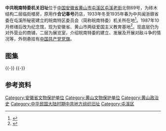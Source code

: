 {{文物保护单位
| 级别 = 省级
| 省名 = 安徽省
| 图片 = 
| 名称 = 中共皖南特委机关旧址
| 编号 = 6-146
| 分类 = 近现代重要史迹及代表性建筑
| 时代 = 1933年
| 所在 = [[黄山市|黄山市]][[屯溪区|屯溪区]]
| 登录 = 2012年6月
}}
'''中共皖南特委机关旧址'''位于[[中国|中国]][[安徽省|安徽省]][[黄山市|黄山市]][[屯溪区|屯溪区]][[屯溪老街|屯溪老街]]北侧69号，为砖木结构二层临街楼房，原用作'''合记春号'''药店，1933年冬至1935年春为中共闽浙赣省委在屯溪所秘密建立的皖南特区委员会（简称皖南特委）机关所在地<ref>{{cite web|url=http://web.ahtxq.gov.cn/txds/?thread-323-1.html|title=《中共皖南特委旧址》|accessdate=2013-05-19|work=|publisher=屯溪党史网|deadurl=yes|archiveurl=https://web.archive.org/web/20140114180924/http://web.ahtxq.gov.cn/txds/?thread-323-1.html|archivedate=2014-01-14}}</ref>。1987年10月修缮后改为纪念馆，现为安徽省、黄山市两级爱国主义教育基地<ref>{{cite web|url=http://www.china.com.cn/travel/txt/2010-11/26/content_21429752_5.htm|title=《黄山屯溪老街引人入境 生动恰似“清明上河图”》|accessdate=2013-05-19|work=|publisher=中国网|archive-date=2016-03-05|archive-url=https://web.archive.org/web/20160305043257/http://www.china.com.cn/travel/txt/2010-11/26/content_21429752_5.htm|dead-url=no}}</ref>。现底层仍为对外营业的商铺，二层为展览室，介绍皖南特委的建立、发展及开展对敌斗争的情况等，外侧悬挂有[[中国共产党党旗|中国共产党党旗]]。
==图集==
{{multiple image
| align  = left
| image1 = Former Hejichun Traditional Chinese Medicine Store in Huangshan 2013-04.JPG
| width1 = 134
| caption1 = 沿街
| image2 = Former Hejichun Traditional Chinese Medicine Store in Huangshan 02 2013-04.JPG
| width2 = 240
| caption2 = 沿街二层
| image3 = Former Hejichun Traditional Chinese Medicine Store in Huangshan 03 2013-04.JPG
| width3 = 134
| caption3 = 内部东侧厅堂
| image4 = Former Hejichun Traditional Chinese Medicine Store in Huangshan 04 2013-04.JPG
| width4 = 240
| caption4 = 二层檐部细节}}
{{-}}
{{multiple image
| align  = left
| image1 = Former Hejichun Traditional Chinese Medicine Store in Huangshan 05 2013-04.JPG
| width1 = 134
| caption1 = 自二层向屯溪老街东侧看
| image2 = Former Hejichun Traditional Chinese Medicine Store in Huangshan 06 2013-04.JPG
| width2 = 134
| caption2 = 自二层向屯溪老街西侧看
}}
{{-}}
==参考资料==
{{reflist}}
{{DEFAULTSORT:Z}}
{{commons|Category:Former Hejichun Traditional Chinese Medicine Store in Huangshan}}
{{黄山市境内的安徽省文物保护单位}}
[[Category:安徽省文物保护单位|Category:安徽省文物保护单位]]
[[Category:黄山文物保护单位|Category:黄山文物保护单位]]
[[Category:黄山政治史|Category:黄山政治史]]
[[Category:中华民国大陆时期中共地方组织旧址|Category:中华民国大陆时期中共地方组织旧址]]
[[Category:屯溪区|Category:屯溪区]]